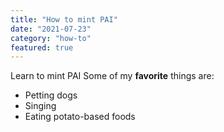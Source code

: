```yaml
---
title: "How to mint PAI"
date: "2021-07-23"
category: "how-to"
featured: true
---
```

Learn to mint PAI
Some of my **favorite** things are:
* Petting dogs
* Singing
* Eating potato-based foods